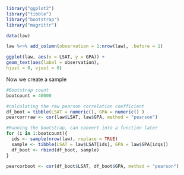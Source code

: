 
```{r}
library("ggplot2")
library("tibble")
library("bootstrap")
library("magrittr")

data(law)

law %<>% add_column(observation = 1:nrow(law), .before = 1)

ggplot(law, aes(x = LSAT, y = GPA)) +
geom_text(aes(label = observation),
hjust = 0, vjust = 0)

```
Now we create  a sample
```{r}
#Bootstrap count
bootcount = 40000

#calculating the raw pearson correlation coefficient
df_boot = tibble(LSAT = numeric(), GPA = numeric() )
pearcorrraw <- cor(law$LSAT, law$GPA, method = "pearson")

#Running the bootstrap, can convert into a function later
for (i in 1:bootcount){
  ids <- sample(nrow(law), replace = TRUE)
  sample <- tibble(LSAT = law$LSAT[ids], GPA = law$GPA[idqs])  
  df_boot <- rbind(df_boot, sample)
}

pearcorboot <- cor(df_boot$LSAT, df_boot$GPA, method = "pearson")

```



```{r}
```
